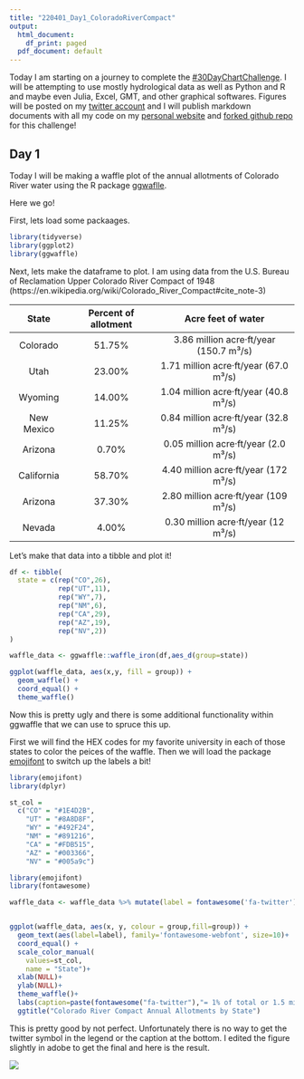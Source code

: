 ```yaml
---
title: "220401_Day1_ColoradoRiverCompact"
output:
  html_document:
    df_print: paged
  pdf_document: default
---
```


Today I am starting on a journey to complete the [#30DayChartChallenge](https://twitter.com/30DayChartChall). I will be attempting to use mostly hydrological data as well as Python and R and maybe even Julia, Excel, GMT, and other graphical softwares. Figures will be posted on my [twitter account](https://twitter.com/adampricehydro) and I will publish markdown documents with all my code on my [personal website](https://adamnicholasprice.github.io/) and [forked github repo](https://github.com/adamnicholasprice/Edition2022) for this challenge! 

## Day 1

Today I will be making a waffle plot of the annual allotments of Colorado River water using the R package [ggwaflle](https://liamgilbey.github.io/ggwaffle/).

Here we go!

First, lets load some packaages.

```r
library(tidyverse)
library(ggplot2)
library(ggwaffle)
```

Next, lets make the dataframe to plot. I am using data from the U.S. Bureau of Reclamation Upper Colorado River Compact of 1948 (https://en.wikipedia.org/wiki/Colorado_River_Compact#cite_note-3)

| State | Percent of allotment | Acre feet of water| Basin Subclass|
| :---: | :-----------: |:------:|
Colorado |	51.75% |3.86 million acre·ft/year (150.7 m³/s)| Upper|
Utah |	23.00%|	1.71 million acre·ft/year (67.0 m³/s)|Upper|
Wyoming |	14.00%| 	1.04 million acre·ft/year (40.8 m³/s)|Upper|
New Mexico |	11.25%|	0.84 million acre·ft/year (32.8 m³/s)|Upper|
Arizona |	0.70% |	0.05 million acre·ft/year (2.0 m³/s)|Upper|
California |	58.70% |	4.40 million acre·ft/year (172 m³/s)|Lower|
Arizona |	37.30% |	2.80 million acre·ft/year (109 m³/s)|Lower|
Nevada |	4.00% |	0.30 million acre·ft/year (12 m³/s) |Lower|


Let's make that data into a tibble and plot it!

```r

df <- tibble(
  state = c(rep("CO",26),
            rep("UT",11),
            rep("WY",7),
            rep("NM",6),
            rep("CA",29),
            rep("AZ",19),
            rep("NV",2))
)

waffle_data <- ggwaffle::waffle_iron(df,aes_d(group=state))

ggplot(waffle_data, aes(x,y, fill = group)) + 
  geom_waffle() +
  coord_equal() +
  theme_waffle()
```

Now this is pretty ugly and there is some additional functionality within ggwaffle that we can use to spruce this up.

First we will find the HEX codes for my favorite university in each of those states to color the peices of the waffle. Then we will load the package [emojifont](https://github.com/GuangchuangYu/emojifont) to switch up the labels a bit!

```r
library(emojifont)  
library(dplyr)

st_col = 
  c("CO" = "#1E4D2B",
    "UT" = "#8A8D8F",
    "WY" = "#492F24",
    "NM" = "#891216",
    "CA" = "#FDB515",
    "AZ" = "#003366",
    "NV" = "#005a9c")

library(emojifont)
library(fontawesome)

waffle_data <- waffle_data %>% mutate(label = fontawesome('fa-twitter'))


ggplot(waffle_data, aes(x, y, colour = group,fill=group)) +
  geom_text(aes(label=label), family='fontawesome-webfont', size=10)+
  coord_equal() + 
  scale_color_manual(
    values=st_col,
    name = "State")+
  xlab(NULL)+
  ylab(NULL)+
  theme_waffle()+
  labs(caption=paste(fontawesome("fa-twitter"),"= 1% of total or 1.5 million acre-feet of water \n Soruce: https://www.usbr.gov/lc/region/g1000/lawofrvr.html  "), )+
  ggtitle("Colorado River Compact Annual Allotments by State")

```

This is pretty good by not perfect. Unfortunately there is no way to get the twitter symbol in the legend or the caption at the bottom. I edited the figure slightly in adobe to get the final and here is the result.

![](../figures/day1/crc_final.png)

